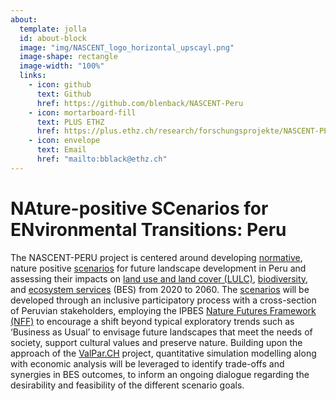 ```yaml
---
about:
  template: jolla
  id: about-block
  image: "img/NASCENT_logo_horizontal_upscayl.png"
  image-shape: rectangle
  image-width: "100%"
  links:
    - icon: github
      text: Github
      href: https://github.com/blenback/NASCENT-Peru
    - icon: mortarboard-fill
      text: PLUS ETHZ
      href: https://plus.ethz.ch/research/forschungsprojekte/NASCENT-PERU.html/
    - icon: envelope
      text: Email
      href: "mailto:bblack@ethz.ch"
---
```


::: {#about-block}
:::

# NAture-positive SCenarios for ENvironmental Transitions: Peru

The NASCENT-PERU project is centered around developing [normative](glossary.qmd#NScenarios), nature positive [scenarios](glossary.qmd#NScenarios) for future landscape development in Peru and assessing their impacts on [land use and land cover (LULC)](glossary.qmd#LULC), [biodiversity](glossary.qmd#Biodiversity), and [ecosystem services](glossary.qmd#ES) (BES) from 2020 to 2060. The [scenarios](glossary.qmd#Scenarios) will be developed through an inclusive participatory process with a cross-section of Peruvian stakeholders, employing the IPBES [Nature Futures Framework (NFF)](glossary.qmd#NFF) to encourage a shift beyond typical exploratory trends such as ‘Business as Usual’ to envisage future landscapes that meet the needs of society, support cultural values and preserve nature. Building upon the approach of the <a href="https://www.research-collection.ethz.ch/bitstream/handle/20.500.11850/593508/iEMSs_ValPar_pres.pdf?sequence=4" target="_blank">ValPar.CH</a> project, quantitative simulation modelling along with economic analysis will be leveraged to identify trade-offs and synergies in BES outcomes, to inform an ongoing dialogue regarding the desirability and feasibility of the different scenario goals.





